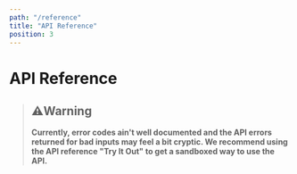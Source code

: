```yaml
---
path: "/reference"
title: "API Reference"
position: 3
---
```


# API Reference

> ## ⚠️**Warning**
> 
> **Currently, error codes ain't well documented and the API errors returned for bad inputs may feel a bit cryptic. We recommend using the API reference "Try It Out" to get a sandboxed way to use the API.**


<Swagger />